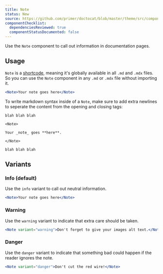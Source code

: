 ```yaml
---
title: Note
status: New
source: https://github.com/primer/doctocat/blob/master/theme/src/components/note.js
componentChecklist:
  dependenciesReviewed: true
  componentStatusDocumented: false
---
```


Use the `Note` component to call out information in documentation pages.

## Usage

`Note` is a [shortcode](https://mdxjs.com/blog/shortcodes), meaning it's globally available in all `.md` and `.mdx` files. So you can use the `Note` component in any `.md` or `.mdx` file without importing it.

```jsx live
<Note>Your note goes here</Note>
```

To write markdown syntax inside of a `Note`, make sure to add extra newlines to seperate the content from the opening and
closing tags:

```
blah blah blah

<Note>

Your _note_ goes **here**.

</Note>

blah blah blah
```

## Variants

### Info (default)

Use the `info` variant to call out neutral information.

```jsx live
<Note>Your note goes here</Note>
```

### Warning

Use the `warning` variant to indicate that extra care should be taken.

```jsx live
<Note variant="warning">Don't forget to give your images alt text.</Note>
```

### Danger

Use the `danger` variant to indicate that something bad could happen if the reader ignores the note.

```jsx live
<Note variant="danger">Don't cut the red wire!</Note>
```
